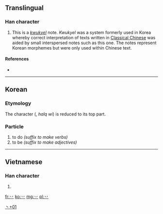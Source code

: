 {{also|䒑}}
==Translingual==
{{stroke order|type=animate}}

===Han character===
{{Han char|rn=3|rad=丶|as=01|sn=2|four=|canj=戈竹 (IH), X戈竹 (XIH)}}

# This is a ''[[kwukyel]]'' note. ''Kwukyel'' was a system formerly used in Korea whereby correct interpretation of texts written in [[w:Classical Chinese|Classical Chinese]] was aided by small interspersed notes such as this one. The notes represent Korean morphemes but were only used within Chinese text.

====References====
* {{Han ref|kx=0080.121|dj=0162.211|hdz=10042.091|uh=4E37|ud=20023}}

----

==Korean==

===Etymology===
The character <big>{{Hant|lang=ko|[[為]]([[爲]])}}</big> (<big>{{Hang|위}}</big>, ''halq wi'') is reduced to its top part.

===Particle===
{{ko-pos|particle|hangeul=[[하]]|y=ha, [[Middle Korean]] ho…|rv=ha|mr=ha}}

# to do ''(suffix to make verbs)''
# to be ''(suffix to make adjectives)''

[[Category:Korean-only CJKV Characters|丶+01]]

----

==Vietnamese==

===Han character===
{{vi-hantu|[[bát]]|rs=丶01}}

# {{defn|Vietnamese|sort=丶01}}

[[fr:丷]]
[[ko:丷]]
[[mg:丷]]
[[pl:丷]]